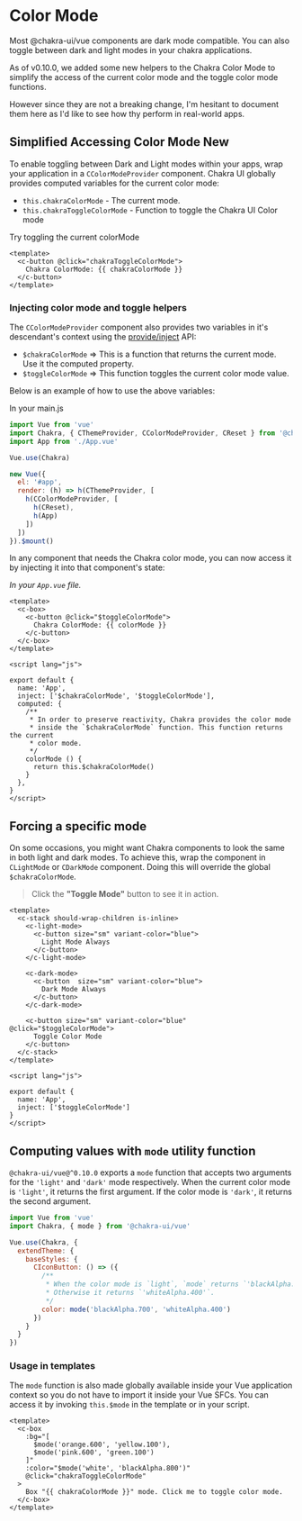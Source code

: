 # Color Mode

Most @chakra-ui/vue components are dark mode compatible. You can also toggle between dark
and light modes in your chakra applications.

<carbon-ad />


As of v0.10.0, we added some new helpers to the Chakra Color Mode to 
simplify the access of the current color mode and the toggle color mode functions.

However since they are not a breaking change, I'm hesitant to document them here
as I'd like to see how thy perform in real-world apps.

<!-- ================== Docs ===================== -->
## Simplified Accessing Color Mode <c-badge variant-color="indigo" variant="solid">New</c-badge>
To enable toggling between Dark and Light modes within your apps, wrap your application in a
`CColorModeProvider` component. Chakra UI globally provides computed variables for the current color mode:
- `this.chakraColorMode` - The current mode.
- `this.chakraToggleColorMode` - Function to toggle the Chakra UI Color mode

Try toggling the current colorMode

```vue live=true
<template>
  <c-button @click="chakraToggleColorMode">
    Chakra ColorMode: {{ chakraColorMode }}
  </c-button>
</template>
```


### Injecting color mode and toggle helpers
The `CColorModeProvider` component also provides two variables in it's descendant's context using the
[provide/inject](https://vuejs.org/v2/api/#provide-inject) API:
- `$chakraColorMode` => This is a function that returns the current mode. Use it the computed property.
- `$toggleColorMode` => This function toggles the current color mode value.

Below is an example of how to use the above variables:

In your main.js
```js
import Vue from 'vue'
import Chakra, { CThemeProvider, CColorModeProvider, CReset } from '@chakra-ui/vue'
import App from './App.vue'

Vue.use(Chakra)

new Vue({
  el: '#app',
  render: (h) => h(CThemeProvider, [
    h(CColorModeProvider, [
      h(CReset),
      h(App)
    ])
  ])
}).$mount()
```

In any component that needs the Chakra color mode, you can now access it by injecting it into that
component's state:

_In your `App.vue` file._

```vue live=true
<template>
  <c-box>
    <c-button @click="$toggleColorMode">
      Chakra ColorMode: {{ colorMode }}
    </c-button>
  </c-box>
</template>

<script lang="js">

export default {
  name: 'App',
  inject: ['$chakraColorMode', '$toggleColorMode'],
  computed: {
    /**
     * In order to preserve reactivity, Chakra provides the color mode
     * inside the `$chakraColorMode` function. This function returns the current
     * color mode.
     */
    colorMode () {
      return this.$chakraColorMode()
    }
  },
}
</script>
```

## Forcing a specific mode

On some occasions, you might want Chakra components to look the same in both
light and dark modes. To achieve this, wrap the component in `CLightMode` or
`CDarkMode` component. Doing this will override the global `$chakraColorMode`.

> Click the **"Toggle Mode"** button to see it in action.

```vue live=true
<template>
  <c-stack should-wrap-children is-inline>
    <c-light-mode>
      <c-button size="sm" variant-color="blue">
        Light Mode Always
      </c-button>
    </c-light-mode>

    <c-dark-mode>
      <c-button  size="sm" variant-color="blue">
        Dark Mode Always
      </c-button>
    </c-dark-mode>

    <c-button size="sm" variant-color="blue" @click="$toggleColorMode">
      Toggle Color Mode
    </c-button>
  </c-stack>
</template>

<script lang="js">

export default {
  name: 'App',
  inject: ['$toggleColorMode']
}
</script>
```

## Computing values with `mode` utility function
`@chakra-ui/vue@^0.10.0` exports a `mode` function that accepts two arguments for the `'light'` and `'dark'` mode respectively.
When the current color mode is `'light'`, it returns the first argument. If the color mode is `'dark'`, it returns the second argument.

```js
import Vue from 'vue'
import Chakra, { mode } from '@chakra-ui/vue'

Vue.use(Chakra, {
  extendTheme: {
    baseStyles: {
      CIconButton: () => ({
        /**
         * When the color mode is `light`, `mode` returns `'blackAlpha.700'`.
         * Otherwise it returns `'whiteAlpha.400'`.
         */
        color: mode('blackAlpha.700', 'whiteAlpha.400')
      })
    }
  }
})
```

### Usage in templates
The `mode` function is also made globally available inside your Vue application context so you do not have to import it inside your 
Vue SFCs. You can access it by invoking `this.$mode` in the template or in your script.

```vue live=true
<template>
  <c-box
    :bg="[
      $mode('orange.600', 'yellow.100'),
      $mode('pink.600', 'green.100')
    ]"
    :color="$mode('white', 'blackAlpha.800')"
    @click="chakraToggleColorMode"
  >
    Box "{{ chakraColorMode }}" mode. Click me to toggle color mode.
  </c-box>
</template>
```